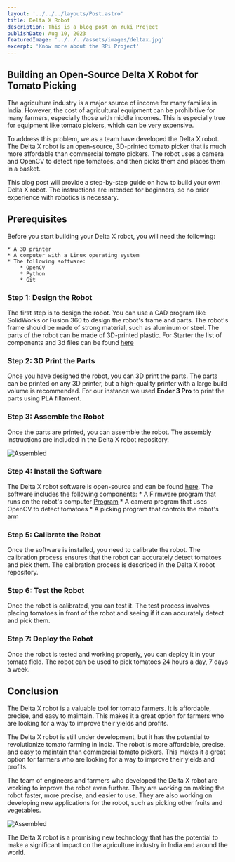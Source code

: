 ```yaml
---
layout: '../../../layouts/Post.astro'
title: Delta X Robot
description: This is a blog post on Yuki Project
publishDate: Aug 10, 2023
featuredImage: '../../../assets/images/deltax.jpg'
excerpt: 'Know more about the RPi Project'
---
```


## Building an Open-Source Delta X Robot for Tomato Picking

The agriculture industry is a major source of income for many families in India. However, the cost of agricultural equipment can be prohibitive for many farmers, especially those with middle incomes. This is especially true for equipment like tomato pickers, which can be very expensive.

To address this problem, we as a team have developed the Delta X robot. The Delta X robot is an open-source, 3D-printed tomato picker that is much more affordable than commercial tomato pickers. The robot uses a camera and OpenCV to detect ripe tomatoes, and then picks them and places them in a basket.

This blog post will provide a step-by-step guide on how to build your own Delta X robot. The instructions are intended for beginners, so no prior experience with robotics is necessary.

## Prerequisites

Before you start building your Delta X robot, you will need the following:

    * A 3D printer
    * A computer with a Linux operating system
    * The following software:
        * OpenCV
        * Python
        * Git

### Step 1: Design the Robot

The first step is to design the robot. You can use a CAD program like SolidWorks or Fusion 360 to design the robot's frame and parts. The robot's frame should be made of strong material, such as aluminum or steel. The parts of the robot can be made of 3D-printed plastic. For Starter the list of components and 3d files can be found [here](https://code.swecha.org/agriculture/delta-robot/delta-agricultural-robot/-/tree/main/STL-files)

### Step 2: 3D Print the Parts

Once you have designed the robot, you can 3D print the parts. The parts can be printed on any 3D printer, but a high-quality printer with a large build volume is recommended. For our instance we used **Ender 3 Pro** to print the parts using PLA fillament.


### Step 3: Assemble the Robot

Once the parts are printed, you can assemble the robot. The assembly instructions are included in the Delta X robot repository.

![Assembled](../../../assets/images/deltax/assemble.jpg)

### Step 4: Install the Software

The Delta X robot software is open-source and can be found [here](https://code.swecha.org/agriculture/delta-robot/delta-agricultural-robot). The software includes the following components:
    * A Firmware program that runs on the robot's computer [Program](https://www.deltaxrobot.com/p/download.html)
    * A camera program that uses OpenCV to detect tomatoes
    * A picking program that controls the robot's arm

### Step 5: Calibrate the Robot

Once the software is installed, you need to calibrate the robot. The calibration process ensures that the robot can accurately detect tomatoes and pick them. The calibration process is described in the Delta X robot repository.

### Step 6: Test the Robot

Once the robot is calibrated, you can test it. The test process involves placing tomatoes in front of the robot and seeing if it can accurately detect and pick them.

### Step 7: Deploy the Robot

Once the robot is tested and working properly, you can deploy it in your tomato field. The robot can be used to pick tomatoes 24 hours a day, 7 days a week.

## Conclusion

The Delta X robot is a valuable tool for tomato farmers. It is affordable, precise, and easy to maintain. This makes it a great option for farmers who are looking for a way to improve their yields and profits.

The Delta X robot is still under development, but it has the potential to revolutionize tomato farming in India. The robot is more affordable, precise, and easy to maintain than commercial tomato pickers. This makes it a great option for farmers who are looking for a way to improve their yields and profits.

The team of engineers and farmers who developed the Delta X robot are working to improve the robot even further. They are working on making the robot faster, more precise, and easier to use. They are also working on developing new applications for the robot, such as picking other fruits and vegetables.

![Assembled](../../../assets/images/deltax/assembled.jpeg)


The Delta X robot is a promising new technology that has the potential to make a significant impact on the agriculture industry in India and around the world.